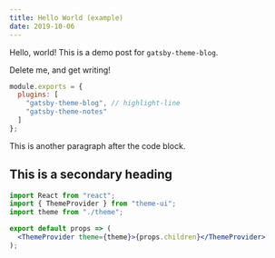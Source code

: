 ```yaml
---
title: Hello World (example)
date: 2019-10-06
---
```


Hello, world! This is a demo post for `gatsby-theme-blog`.

Delete me, and get writing!

```js:title=gatsby-config.js
module.exports = {
  plugins: [
    "gatsby-theme-blog", // highlight-line
    "gatsby-theme-notes"
  ]
};
```

This is another paragraph after the code block.

## This is a secondary heading

```jsx
import React from "react";
import { ThemeProvider } from "theme-ui";
import theme from "./theme";

export default props => (
  <ThemeProvider theme={theme}>{props.children}</ThemeProvider>
);
```